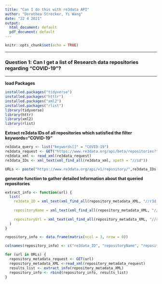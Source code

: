 ```yaml
---
title: "Can I do this with re3data API"
author: "Dorothea Strecker, Yi Wang"
date: "22 4 2021"
output:
  html_document: default
  pdf_document: default
---
```


```r
knitr::opts_chunk$set(echo = TRUE)
```

* * *
### Question 1: Can I get a list of Research data repositories regarding "COVID-19"? 

* * *
**load Packages **

```r
installed.packages("tidyverse")
installed.packages("htttr")
installed.packages("xml2")
installed.packages("rlist")
library(tidyverse)
library(httr)
library(xml2)
library(rlist)
```
**Extract re3data IDs of all repositories which satisfied the filter keywords="COVID-19"**

```r
re3data_query <- list("keywords[]" = "COVID-19") 
re3data_request <- GET("https://www.re3data.org/api/beta/repositories?", query = re3data_query) 
re3data_xml <- read_xml(re3data_request) 
re3data_IDs <- xml_text(xml_find_all(re3data_xml, xpath = "//id"))

URLs <- paste("https://www.re3data.org/api/v1/repository/",re3data_IDs, sep = "")
```
**generate function to gather detailed Information about that queried repositories**

```r

extract_info <- function(url) {
  list(
    re3data_ID = xml_text(xml_find_all(repository_metadata_XML, "//r3d:re3data.orgIdentifier")),
    
    repositoryName = xml_text(xml_find_all(repository_metadata_XML, "//r3d:repositoryName")),
    
    repositoryUrl = xml_text(xml_find_all(repository_metadata_XML, "//r3d:repositoryURL"))
  )
}

repository_info <- data.frame(matrix(ncol = 3, nrow = 0))

colnames(repository_info) <- c("re3data_ID", "repositoryName", "repositoryUrl")

for (url in URLs) {
  repository_metadata_request <- GET(url)
  repository_metadata_XML <-read_xml(repository_metadata_request) 
  results_list <- extract_info(repository_metadata_XML) 
  repository_info <- rbind(repository_info, results_list)
}
```

